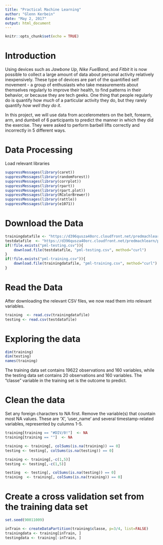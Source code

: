 ```yaml
---
title: "Practical Machine Learning"
author: "Glenn Kerbein"
date: "May 2, 2017"
output: html_document
---
```


```r
knitr::opts_chunk$set(echo = TRUE)
```

# Introduction
Using devices such as *Jawbone Up*, *Nike FuelBand*, and *Fitbit* it is now possible to collect a large amount of data about personal activity relatively inexpensively. These type of devices are part of the quantified self movement - a group of enthusiasts who take measurements about themselves regularly to improve their health, to find patterns in their behavior, or because they are tech geeks. One thing that people regularly do is quantify how *much* of a particular activity they do, but they rarely quantify *how well they do it*.

In this project, we will use data from accelerometers on the belt, forearm, arm, and dumbell of 6 participants to predict the manner in which they did the exercise. They were asked to perform barbell lifts correctly and incorrectly in 5 different ways.

# Data Processing
Load relevant libraries
```r
suppressMessages(library(caret))
suppressMessages(library(randomForest))
suppressMessages(library(corrplot))
suppressMessages(library(rpart))
suppressMessages(library(rpart.plot))
suppressMessages(library(RColorBrewer))
suppressMessages(library(rattle))
suppressMessages(library(e1071))
```

# Download the Data
```r
trainingdatafile <- "https://d396qusza40orc.cloudfront.net/predmachlearn/pml-training.csv"
testdatafile  <- "https://d396qusza40orc.cloudfront.net/predmachlearn/pml-testing.csv"
if(!file.exists("pml-testing.csv")){
	download.file(testdatafile, "pml-testing.csv", method="curl")
}
if(!file.exists("pml-training.csv")){
	download.file(trainingdatafile, "pml-training.csv", method="curl")
}
```

# Read the Data
After downloading the relevant CSV files, we now read them into relevant variables.
```r
training  <- read.csv(trainingdatafile)
testing <- read.csv(testdatafile)
```
# Exploring the data
```r
dim(training)
dim(testing)
names(training)
```
The training data set contains 19622 observations and 160 variables, while the testing data set contains 20 observations and 160 variables. The "classe" variable in the training set is the outcome to predict.

# Clean the data
Set any foreign characters to NA first.
Remove the variable(s) that countain most NA values. These are 'X', ‘user_name’ and several timestamp-related variables, represented by culumns 1-5.
```r
training[training == "#DIV/0!"]  <- NA
training[training == ""]  <- NA

training <- training[, colSums(is.na(training)) == 0] 
testing <- testing[, colSums(is.na(testing)) == 0] 

training <- training[,-c(1,5)]
testing <- testing[,-c(1,5)]

testing  <- testing[, colSums(is.na(testing)) == 0]
training  <- training[, colSums(is.na(training)) == 0]
```
# Create a cross validation set from the training data set
```r
set.seed(90011009)

inTrain <- createDataPartition(training$classe, p=3/4, list=FALSE)
trainingdata <- training[inTrain, ]
testingdata <- training[-inTrain, ]
```

